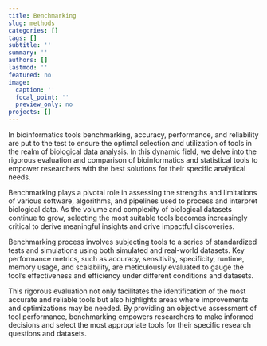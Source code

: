 ```yaml
---
title: Benchmarking
slug: methods
categories: []
tags: []
subtitle: ''
summary: ''
authors: []
lastmod: ''
featured: no
image:
  caption: ''
  focal_point: ''
  preview_only: no
projects: []
---
```


In bioinformatics tools benchmarking, accuracy, performance, and reliability are put to the test to ensure the optimal selection and utilization of tools in the realm of biological data analysis. In this dynamic field, we delve into the rigorous evaluation and comparison of bioinformatics and statistical tools to empower researchers with the best solutions for their specific analytical needs.

Benchmarking plays a pivotal role in assessing the strengths and limitations of various software, algorithms, and pipelines used to process and interpret biological data. As the volume and complexity of biological datasets continue to grow, selecting the most suitable tools becomes increasingly critical to derive meaningful insights and drive impactful discoveries.

Benchmarking process involves subjecting tools to a series of standardized tests and simulations using both simulated and real-world datasets. Key performance metrics, such as accuracy, sensitivity, specificity, runtime, memory usage, and scalability, are meticulously evaluated to gauge the tool's effectiveness and efficiency under different conditions and datasets.

This rigorous evaluation not only facilitates the identification of the most accurate and reliable tools but also highlights areas where improvements and optimizations may be needed. By providing an objective assessment of tool performance, benchmarking empowers researchers to make informed decisions and select the most appropriate tools for their specific research questions and datasets.